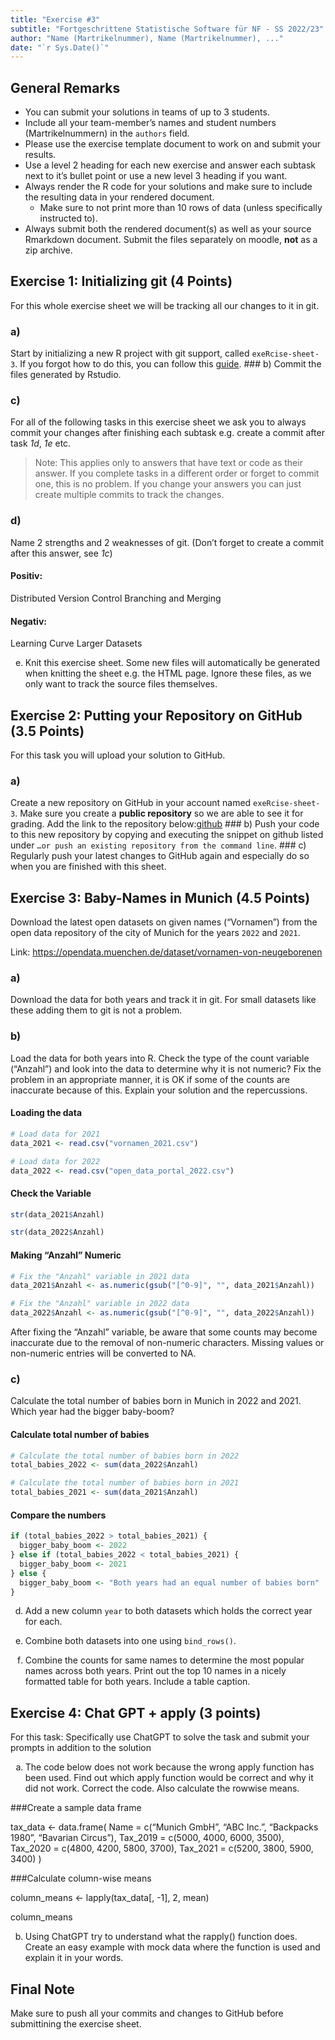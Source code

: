 ```yaml
---
title: "Exercise #3"
subtitle: "Fortgeschrittene Statistische Software für NF - SS 2022/23"
author: "Name (Martrikelnummer), Name (Martrikelnummer), ..."
date: "`r Sys.Date()`"
---
```


## General Remarks

-   You can submit your solutions in teams of up to 3 students.
-   Include all your team-member's names and student numbers
    (Martrikelnummern) in the `authors` field.
-   Please use the exercise template document to work on and submit your
    results.
-   Use a level 2 heading for each new exercise and answer each subtask
    next to it's bullet point or use a new level 3 heading if you want.
-   Always render the R code for your solutions and make sure to include
    the resulting data in your rendered document.
    -   Make sure to not print more than 10 rows of data (unless
        specifically instructed to).
-   Always submit both the rendered document(s) as well as your source
    Rmarkdown document. Submit the files separately on moodle, **not**
    as a zip archive.

## Exercise 1: Initializing git (4 Points)

For this whole exercise sheet we will be tracking all our changes to it
in git.

### a)
Start by initializing a new R project with git support, called
    `exeRcise-sheet-3`. If you forgot how to do this, you can follow
    this
    [guide](https://malikaihle.github.io/Introduction-RStudio-Git-GitHub/rstudio_project.html).
### b)
Commit the files generated by Rstudio.

### c)
For all of the following tasks in this exercise sheet we ask you to
    always commit your changes after finishing each subtask e.g. create
    a commit after task *1d*, *1e* etc.

> Note: This applies only to answers that have text or code as their
> answer. If you complete tasks in a different order or forget to commit
> one, this is no problem. If you change your answers you can just
> create multiple commits to track the changes.

### d)
Name 2 strengths and 2 weaknesses of git. (Don't forget to create a
commit after this answer, see *1c*)

#### Positiv:
Distributed Version Control
Branching and Merging

#### Negativ:
Learning Curve
Larger Datasets
    
e)  Knit this exercise sheet. Some new files will automatically be
    generated when knitting the sheet e.g. the HTML page. Ignore these
    files, as we only want to track the source files themselves.

## Exercise 2: Putting your Repository on GitHub (3.5 Points)

For this task you will upload your solution to GitHub.

### a)
Create a new repository on GitHub in your account named
    `exeRcise-sheet-3`. Make sure you create a **public repository** so
    we are able to see it for grading. Add the link to the repository
    below:[github](https://github.com/TomJodl/exeRcise-sheet-3.git)
### b)
Push your code to this new repository by copying and executing the
    snippet on github listed under
    `…or push an existing repository from the command line`.
### c)
Regularly push your latest changes to GitHub again and especially do
    so when you are finished with this sheet.

## Exercise 3: Baby-Names in Munich (4.5 Points)

Download the latest open datasets on given names ("Vornamen") from the
open data repository of the city of Munich for the years `2022` and
`2021`.

Link: <https://opendata.muenchen.de/dataset/vornamen-von-neugeborenen>

### a)
Download the data for both years and track it in git. For small
    datasets like these adding them to git is not a problem.

### b)
Load the data for both years into R. Check the type of the count
    variable ("Anzahl") and look into the data to determine why it is
    not numeric? Fix the problem in an appropriate manner, it is OK if
    some of the counts are inaccurate because of this. Explain your
    solution and the repercussions.

#### Loading the data   

```r
# Load data for 2021
data_2021 <- read.csv("vornamen_2021.csv")

# Load data for 2022
data_2022 <- read.csv("open_data_portal_2022.csv")
```

#### Check the Variable

```r
str(data_2021$Anzahl)

str(data_2022$Anzahl)
```

#### Making "Anzahl" Numeric

```r
# Fix the "Anzahl" variable in 2021 data
data_2021$Anzahl <- as.numeric(gsub("[^0-9]", "", data_2021$Anzahl))

# Fix the "Anzahl" variable in 2022 data
data_2022$Anzahl <- as.numeric(gsub("[^0-9]", "", data_2022$Anzahl))

```

After fixing the "Anzahl" variable, be aware that some counts may become inaccurate due to the removal of non-numeric characters. Missing values or non-numeric entries will be converted to NA.

### c)
Calculate the total number of babies born in Munich in 2022
    and 2021. Which year had the bigger baby-boom?
    
#### Calculate total number of babies
    
```r
# Calculate the total number of babies born in 2022
total_babies_2022 <- sum(data_2022$Anzahl)

# Calculate the total number of babies born in 2021
total_babies_2021 <- sum(data_2021$Anzahl)
```

#### Compare the numbers

```r
if (total_babies_2022 > total_babies_2021) {
  bigger_baby_boom <- 2022
} else if (total_babies_2022 < total_babies_2021) {
  bigger_baby_boom <- 2021
} else {
  bigger_baby_boom <- "Both years had an equal number of babies born"
}
```


d)  Add a new column `year` to both datasets which holds the correct
    year for each.

e)  Combine both datasets into one using `bind_rows()`.

f)  Combine the counts for same names to determine the most popular
    names across both years. Print out the top 10 names in a nicely
    formatted table for both years. Include a table caption.

## Exercise 4: Chat GPT + apply (3 points)

For this task: Specifically use ChatGPT to solve the task and submit
your prompts in addition to the solution

a)  The code below does not work because the wrong apply function has
    been used. Find out which apply function would be correct and why it
    did not work. Correct the code. Also calculate the rowwise means.

###Create a sample data frame

tax_data \<- data.frame( Name = c("Munich GmbH", "ABC Inc.", "Backpacks
1980", "Bavarian Circus"), Tax_2019 = c(5000, 4000, 6000, 3500),
Tax_2020 = c(4800, 4200, 5800, 3700), Tax_2021 = c(5200, 3800, 5900,
3400) )

###Calculate column-wise means

column_means \<- lapply(tax_data\[, -1\], 2, mean)

column_means

b)  Using ChatGPT try to understand what the rapply() function does.
    Create an easy example with mock data where the function is used and
    explain it in your words.

## Final Note

Make sure to push all your commits and changes to GitHub before
submittining the exercise sheet.
